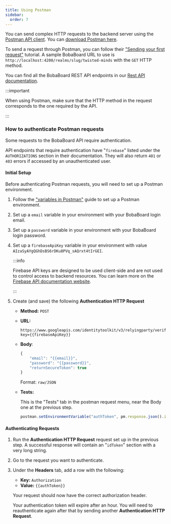 ```yaml
---
title: Using Postman
sidebar:
  order: 7
---
```



You can send complex HTTP requests to the backend server using the
[Postman API client](https://www.postman.com/product/api-client/). You can
[download Postman here](https://www.postman.com/downloads/).

To send a request through Postman, you can follow their
["Sending your first request"](https://learning.postman.com/docs/getting-started/sending-the-first-request/)
tutorial. A sample BobaBoard URL to use is
`http://localhost:4200/realms/slug/twisted-minds` with the `GET` HTTP method.

You can find all the BobaBoard REST API endpoints in our
[Rest API documentation](/docs/development/rest-api/).

:::important

When using Postman, make sure that the HTTP method in the request corresponds to
the one required by the API.

:::

### How to authenticate Postman requests

Some requests to the BobaBoard API require authentication.

API endpoints that require authentication have "`firebase`" listed under the
`AUTHORIZATIONS` section in their documentation. They will also return `401` or
`403` errors if accessed by an unauthenticated user.

#### Initial Setup

Before authenticating Postman requests, you will need to set up a Postman
environment.

1. Follow the
   ["variables in Postman"](https://www.javatpoint.com/variables-in-postman)
   guide to set up a Postman environment.

2. Set up a `email` variable in your environment with your BobaBoard login
   email.

3. Set up a `password` variable in your environment with your BobaBoard login
   password.

4. Set up a `firebaseApiKey` variable in your environment with value
   `AIzaSyAYgQGhDsBS6rDKu8PVq_sAQrxt4tIrGEI`.

   :::info

   Firebase API keys are designed to be used client-side and are not used to
   control access to backend resources. You can learn more on the
   [Firebase API documentation website](https://firebase.google.com/docs/projects/api-keys).

   :::

5. Create (and save) the following **Authentication HTTP Request**

   - **Method:** `POST`
   - **URL:**
     ```
     https://www.googleapis.com/identitytoolkit/v3/relyingparty/verifyPassword?key={{firebaseApiKey}}
     ```
   - **Body**:

     ```javascript showLineNumbers
     {
         "email": "{{email}}",
         "password": "{{password}}",
         "returnSecureToken": true
     }
     ```

     Format: `raw/JSON`

   - **Tests:**

     This is the "Tests" tab in the postman request menu, near the Body one at
     the previous step.

     ```javascript showLineNumbers
     postman.setEnvironmentVariable("authToken", pm.response.json().idToken);
     ```

#### Authenticating Requests

1. Run the **Authentication HTTP Request** request set up in the previous step.
   A successful response will contain an "`idToken`" section with a very long
   string.

2. Go to the request you want to authenticate.

3. Under the **Headers** tab, add a row with the following:

   - **Key:** `Authorization`
   - **Value:** `{{authToken}}`

   Your request should now have the correct authorization header.

   <Aside type="tip">

   Your authentication token will expire after an hour. You will need to
   reauthenticate again after that by sending another **Authentication HTTP
   Request**.

   </Aside>

